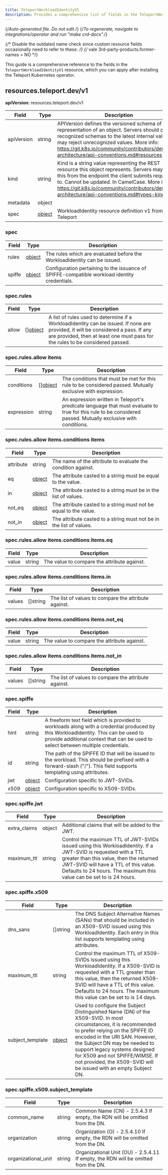 ```yaml
---
title: TeleportWorkloadIdentityV1
description: Provides a comprehensive list of fields in the TeleportWorkloadIdentityV1 resource available through the Teleport Kubernetes operator
---
```


{/*Auto-generated file. Do not edit.*/}
{/*To regenerate, navigate to integrations/operator and run "make crd-docs".*/}

{/* Disable the outdated name check since custom resource fields occasionally
need to refer to these. */}
{/* vale 3rd-party-products.former-names = NO */}

This guide is a comprehensive reference to the fields in the `TeleportWorkloadIdentityV1`
resource, which you can apply after installing the Teleport Kubernetes operator.


## resources.teleport.dev/v1

**apiVersion:** resources.teleport.dev/v1

|Field|Type|Description|
|---|---|---|
|apiVersion|string|APIVersion defines the versioned schema of this representation of an object. Servers should convert recognized schemas to the latest internal value, and may reject unrecognized values. More info: https://git.k8s.io/community/contributors/devel/sig-architecture/api-conventions.md#resources|
|kind|string|Kind is a string value representing the REST resource this object represents. Servers may infer this from the endpoint the client submits requests to. Cannot be updated. In CamelCase. More info: https://git.k8s.io/community/contributors/devel/sig-architecture/api-conventions.md#types-kinds|
|metadata|object||
|spec|[object](#spec)|WorkloadIdentity resource definition v1 from Teleport|

### spec

|Field|Type|Description|
|---|---|---|
|rules|[object](#specrules)|The rules which are evaluated before the WorkloadIdentity can be issued.|
|spiffe|[object](#specspiffe)|Configuration pertaining to the issuance of SPIFFE-compatible workload identity credentials.|

### spec.rules

|Field|Type|Description|
|---|---|---|
|allow|[][object](#specrulesallow-items)|A list of rules used to determine if a WorkloadIdentity can be issued. If none are provided, it will be considered a pass. If any are provided, then at least one must pass for the rules to be considered passed.|

### spec.rules.allow items

|Field|Type|Description|
|---|---|---|
|conditions|[][object](#specrulesallow-itemsconditions-items)|The conditions that must be met for this rule to be considered passed.  Mutually exclusive with expression.|
|expression|string|An expression written in Teleport's predicate language that must evaluate to true for this rule to be considered passed.  Mutually exclusive with conditions.|

### spec.rules.allow items.conditions items

|Field|Type|Description|
|---|---|---|
|attribute|string|The name of the attribute to evaluate the condition against.|
|eq|[object](#specrulesallow-itemsconditions-itemseq)|The attribute casted to a string must be equal to the value.|
|in|[object](#specrulesallow-itemsconditions-itemsin)|The attribute casted to a string must be in the list of values.|
|not_eq|[object](#specrulesallow-itemsconditions-itemsnot_eq)|The attribute casted to a string must not be equal to the value.|
|not_in|[object](#specrulesallow-itemsconditions-itemsnot_in)|The attribute casted to a string must not be in the list of values.|

### spec.rules.allow items.conditions items.eq

|Field|Type|Description|
|---|---|---|
|value|string|The value to compare the attribute against.|

### spec.rules.allow items.conditions items.in

|Field|Type|Description|
|---|---|---|
|values|[]string|The list of values to compare the attribute against.|

### spec.rules.allow items.conditions items.not_eq

|Field|Type|Description|
|---|---|---|
|value|string|The value to compare the attribute against.|

### spec.rules.allow items.conditions items.not_in

|Field|Type|Description|
|---|---|---|
|values|[]string|The list of values to compare the attribute against.|

### spec.spiffe

|Field|Type|Description|
|---|---|---|
|hint|string|A freeform text field which is provided to workloads along with a credential produced by this WorkloadIdentity. This can be used to provide additional context that can be used to select between multiple credentials.|
|id|string|The path of the SPIFFE ID that will be issued to the workload.  This should be prefixed with a forward-slash ("/").  This field supports templating using attributes.|
|jwt|[object](#specspiffejwt)|Configuration specific to JWT-SVIDs.|
|x509|[object](#specspiffex509)|Configuration specific to X509-SVIDs.|

### spec.spiffe.jwt

|Field|Type|Description|
|---|---|---|
|extra_claims|object|Additional claims that will be added to the JWT.|
|maximum_ttl|string|Control the maximum TTL of JWT-SVIDs issued using this WorkloadIdentity.  If a JWT-SVID is requested with a TTL greater than this value, then the returned JWT-SVID will have a TTL of this value.  Defaults to 24 hours. The maximum this value can be set to is 24 hours.|

### spec.spiffe.x509

|Field|Type|Description|
|---|---|---|
|dns_sans|[]string|The DNS Subject Alternative Names (SANs) that should be included in an X509-SVID issued using this WorkloadIdentity.  Each entry in this list supports templating using attributes.|
|maximum_ttl|string|Control the maximum TTL of X509-SVIDs issued using this WorkloadIdentity.  If a X509-SVID is requested with a TTL greater than this value, then the returned X509-SVID will have a TTL of this value.  Defaults to 24 hours. The maximum this value can be set to is 14 days.|
|subject_template|[object](#specspiffex509subject_template)|Used to configure the Subject Distinguished Name (DN) of the X509-SVID.  In most circumstances, it is recommended to prefer relying on the SPIFFE ID encoded in the URI SAN. However, the Subject DN may be needed to support legacy systems designed for X509 and not SPIFFE/WIMSE.  If not provided, the X509-SVID will be issued with an empty Subject DN.|

### spec.spiffe.x509.subject_template

|Field|Type|Description|
|---|---|---|
|common_name|string|Common Name (CN) - 2.5.4.3 If empty, the RDN will be omitted from the DN.|
|organization|string|Organization (O) - 2.5.4.10 If empty, the RDN will be omitted from the DN.|
|organizational_unit|string|Organizational Unit (OU) - 2.5.4.11 If empty, the RDN will be omitted from the DN.|

